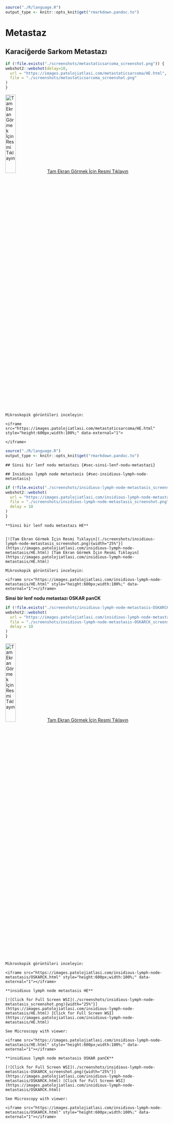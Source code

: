 ```r

source("./R/language.R")
output_type <- knitr::opts_knit$get("rmarkdown.pandoc.to")

```

# Metastaz {#sec-metastaz}

## Karaciğerde Sarkom Metastazı {#sec-karaciger-sarkom-metastaz}

```r
if (!file.exists("./screenshots/metastaticsarcoma_screenshot.png")) {
webshot2::webshot(delay=10,
  url = "https://images.patolojiatlasi.com/metastaticsarcoma/HE.html",
  file = "./screenshots/metastaticsarcoma_screenshot.png"
)
}
```

[![Tam Ekran Görmek İçin Resmi
Tıklayın](./screenshots/metastaticsarcoma_screenshot.png){width="25%"}](https://images.patolojiatlasi.com/metastaticsarcoma/HE.html)
[Tam Ekran Görmek İçin Resmi
Tıklayın](https://images.patolojiatlasi.com/metastaticsarcoma/HE.html)


```asis

Mikroskopik görüntüleri inceleyin:

<iframe src="https://images.patolojiatlasi.com/metastaticsarcoma/HE.html" style="height:600px;width:100%;" data-external="1">

</iframe>
```


```r

source("./R/language.R")
output_type <- knitr::opts_knit$get("rmarkdown.pandoc.to")

```


```asis

## Sinsi bir lenf nodu metastazı {#sec-sinsi-lenf-nodu-metastazi} 

```

```asis

## Insidious lymph node metastasis {#sec-insidious-lymph-node-metastasis} 

```

```r
if (!file.exists("./screenshots/insidious-lymph-node-metastasis_screenshot.png")) {
webshot2::webshot(
  url = "https://images.patolojiatlasi.com/insidious-lymph-node-metastasis/HE.html",
  file = "./screenshots/insidious-lymph-node-metastasis_screenshot.png",
  delay = 10
)
}
```

```asis

**Sinsi bir lenf nodu metastazı HE**


[![Tam Ekran Görmek İçin Resmi Tıklayın](./screenshots/insidious-lymph-node-metastasis_screenshot.png){width="25%"}](https://images.patolojiatlasi.com/insidious-lymph-node-metastasis/HE.html) [Tam Ekran Görmek İçin Resmi Tıklayın](https://images.patolojiatlasi.com/insidious-lymph-node-metastasis/HE.html)

```


```asis

Mikroskopik görüntüleri inceleyin:

<iframe src="https://images.patolojiatlasi.com/insidious-lymph-node-metastasis/HE.html" style="height:600px;width:100%;" data-external="1"></iframe>

```

**Sinsi bir lenf nodu metastazı OSKAR panCK**


```r
if (!file.exists("./screenshots/insidious-lymph-node-metastasis-OSKARCK_screenshot.png")) {
webshot2::webshot(
  url = "https://images.patolojiatlasi.com/insidious-lymph-node-metastasis/OSKARCK.html",
  file = "./screenshots/insidious-lymph-node-metastasis-OSKARCK_screenshot.png",
  delay = 10
)
}
```




[![Tam Ekran Görmek İçin Resmi Tıklayın](./screenshots/insidious-lymph-node-metastasis-OSKARCK_screenshot.png){width="25%"}](https://images.patolojiatlasi.com/insidious-lymph-node-metastasis/HE.html) [Tam Ekran Görmek İçin Resmi Tıklayın](https://images.patolojiatlasi.com/insidious-lymph-node-metastasis/OSKARCK.html)



```asis

Mikroskopik görüntüleri inceleyin:

<iframe src="https://images.patolojiatlasi.com/insidious-lymph-node-metastasis/OSKARCK.html" style="height:600px;width:100%;" data-external="1"></iframe>

```


```asis

**insidious lymph node metastasis HE**

[![Click for Full Screen WSI](./screenshots/insidious-lymph-node-metastasis_screenshot.png){width="25%"}](https://images.patolojiatlasi.com/insidious-lymph-node-metastasis/HE.html) [Click for Full Screen WSI](https://images.patolojiatlasi.com/insidious-lymph-node-metastasis/HE.html)

```

```asis

See Microscopy with viewer: 

<iframe src="https://images.patolojiatlasi.com/insidious-lymph-node-metastasis/HE.html" style="height:600px;width:100%;" data-external="1"></iframe>
```

```asis

**insidious lymph node metastasis OSKAR panCK**

[![Click for Full Screen WSI](./screenshots/insidious-lymph-node-metastasis-OSKARCK_screenshot.png){width="25%"}](https://images.patolojiatlasi.com/insidious-lymph-node-metastasis/OSKARCK.html) [Click for Full Screen WSI](https://images.patolojiatlasi.com/insidious-lymph-node-metastasis/OSKARCK.html)

```

```asis

See Microscopy with viewer: 

<iframe src="https://images.patolojiatlasi.com/insidious-lymph-node-metastasis/OSKARCK.html" style="height:600px;width:100%;" data-external="1"></iframe>

```
